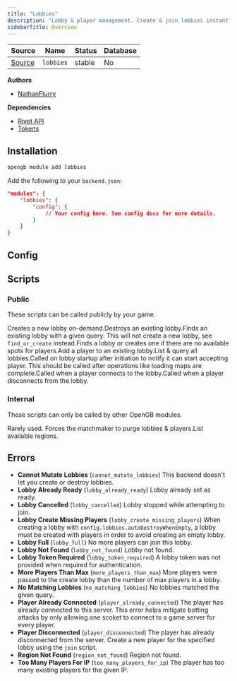```yaml
---
title: "Lobbies"
description: "Lobby & player management. Create & join lobbies instantly."
sidebarTitle: Overview
---
```


| Source                                                                           | Name       | Status     | Database     |
| -------------------------------------------------------------------------------- | ---------- | ---------- | ------------ |
| [Source](https://github.com/rivet-gg/opengb-modules/tree/main/modules/lobbies) | `lobbies` | stable | No |

**Authors**

- [NathanFlurry](https://github.com/NathanFlurry)

**Dependencies**

- [Rivet API](/modules/rivet/overview)
- [Tokens](/modules/tokens/overview)

## Installation

<Tabs>

<Tab title="CLI">

```sh CLI
opengb module add lobbies
```

</Tab>

<Tab title="backend.json">

Add the following to your `backend.json`:

```json backend.json
"modules": {
	"lobbies": {
		"config": {
			// Your config here. See config docs for more details.
		}
	}
}

```
</Tab>

</Tabs>


## Config

<Card title="View Config" icon="square-sliders" href="/modules/lobbies/config"></Card>



## Scripts

### Public

These scripts can be called publicly by your game.

<CardGroup><Card title="Create Lobby" href="/modules/lobbies/scripts/create">Creates a new lobby on-demand.</Card><Card title="Destroy Lobby" href="/modules/lobbies/scripts/destroy">Destroys an existing lobby.</Card><Card title="Find Lobby" href="/modules/lobbies/scripts/find">Finds an existing lobby with a given query. This will not create a new lobby, see `find_or_create` instead.</Card><Card title="Find Or Create Lobby" href="/modules/lobbies/scripts/find_or_create">Finds a lobby or creates one if there are no available spots for players.</Card><Card title="Join Lobby" href="/modules/lobbies/scripts/join">Add a player to an existing lobby.</Card><Card title="List Lobbies" href="/modules/lobbies/scripts/list">List & query all lobbies.</Card><Card title="Set Lobby Ready" href="/modules/lobbies/scripts/set_lobby_ready">Called on lobby startup after initiation to notify it can start accepting player. This should be called after operations like loading maps are complete.</Card><Card title="Set Player Connected" href="/modules/lobbies/scripts/set_player_connected">Called when a player connects to the lobby.</Card><Card title="Set Player Disconnected" href="/modules/lobbies/scripts/set_player_disconnected">Called when a player disconnects from the lobby.</Card></CardGroup>

### Internal

These scripts can only be called by other OpenGB modules.

<CardGroup><Card title="Force Garbage Collection" href="/modules/lobbies/scripts/force_gc">Rarely used. Forces the matchmaker to purge lobbies & players.</Card><Card title="List Regions" href="/modules/lobbies/scripts/list_regions">List available regions.</Card></CardGroup>

## Errors

- **Cannot Mutate Lobbies** (`cannot_mutate_lobbies`) This backend doesn't let you create or destroy lobbies.
- **Lobby Already Ready** (`lobby_already_ready`) Lobby already set as ready.
- **Lobby Cancelled** (`lobby_cancelled`) Lobby stopped while attempting to join.
- **Lobby Create Missing Players** (`lobby_create_missing_players`) When creating a lobby with `config.lobbies.autoDestroyWhenEmpty`, a lobby must be created with players in order to avoid creating an empty lobby.
- **Lobby Full** (`lobby_full`) No more players can join this lobby.
- **Lobby Not Found** (`lobby_not_found`) Lobby not found.
- **Lobby Token Required** (`lobby_token_required`) A lobby token was not provided when required for authentication.
- **More Players Than Max** (`more_players_than_max`) More players were passed to the create lobby than the number of max players in a lobby.
- **No Matching Lobbies** (`no_matching_lobbies`) No lobbies matched the given query.
- **Player Already Connected** (`player_already_connected`) The player has already connected to this server. This error helps mitigate botting attacks by only allowing one scoket to connect to a game server for every player.
- **Player Disconnected** (`player_disconnected`) The player has already disconnected from the server. Create a new player for the specified lobby using the `join` script.
- **Region Not Found** (`region_not_found`) Region not found.
- **Too Many Players For IP** (`too_many_players_for_ip`) The player has too many existing players for the given IP.
